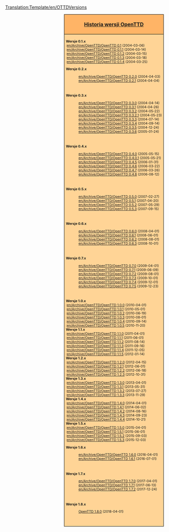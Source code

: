 <noinclude>[[Translation:Template/en/OTTDVersions]]</noinclude><noinclude>{{en/Other languages|en=Template:OTTDVersions|pl=Template:OTTDWersje}}{{en/-}}
</noinclude><div style="float:right; padding-left:12px; background:#ffffff;">
<div style="border:1px solid #000000; background:#ffb466; padding:5px; -moz-border-radius-topleft:5px; -moz-border-radius-topright:5px; font-size: 12pt;">
<center><strong><font size="3">[[pl/Archive/OpenTTD/Main Page|Historia wersji OpenTTD]]</font></strong></center>
</div>
<div style="border:1px solid black; border-top-width: 0px; background:#ffd496; padding:5px; -moz-border-radius-bottomleft:5px; -moz-border-radius-bottomright:8px; font-size: 8pt;">
'''Wersje 0.1.x'''<br>
:[[en/Archive/OpenTTD/OpenTTD 0.1]] (2004-03-06)<br>
:[[en/Archive/OpenTTD/OpenTTD 0.1.1]] (2004-03-14)<br>
:[[en/Archive/OpenTTD/OpenTTD 0.1.2]] (2004-03-15)<br>
:[[en/Archive/OpenTTD/OpenTTD 0.1.3]] (2004-03-18)<br>
:[[en/Archive/OpenTTD/OpenTTD 0.1.4]] (2004-03-25)<br>
<!--
'''Wersje 0.2.x'''<br>
:[[OpenTTD 0.2.0]] (2004-04-03)<br>
:[[OpenTTD 0.2.1]] (2004-04-04)<br>

'''Wersje 0.3.x'''<br>
:[[OpenTTD 0.3.0]] (2004-04-14)<br>
:[[OpenTTD 0.3.1]] (2004-04-26)<br>
:[[OpenTTD 0.3.2]] (2004-05-22)<br>
:[[OpenTTD 0.3.2.1]] (2004-05-23)<br>
:[[OpenTTD 0.3.3]] (2004-07-14)<br>
:[[OpenTTD 0.3.4]] (2004-09-14)<br>
:[[OpenTTD 0.3.5]] (2004-12-24)<br>
:[[OpenTTD 0.3.6]] (2005-01-24)<br>

'''Wersje 0.4.x'''<br>
:[[OpenTTD 0.4.0]] (2005-05-15)<br>
:[[OpenTTD 0.4.0.1]] (2005-05-21)<br>
:[[OpenTTD 0.4.5]] (2006-01-31)<br>
:[[OpenTTD 0.4.6]] (2006-03-22)<br>
:[[OpenTTD 0.4.7]] (2006-03-26)<br>
:[[OpenTTD 0.4.8]] (2006-08-12)<br>

'''Wersje 0.5.x'''<br>
:[[OpenTTD 0.5.0]] (2007-02-27)<br>
:[[OpenTTD 0.5.1]] (2007-04-20)<br>
:[[OpenTTD 0.5.2]] (2007-05-29)<br>
:[[OpenTTD 0.5.3]] (2007-09-15)<br>

'''Wersje 0.6.x'''<br>
:[[OpenTTD 0.6.0]] (2008-04-01)<br>
:[[OpenTTD 0.6.1]] (2008-06-01)<br>
:[[OpenTTD 0.6.2]] (2008-08-01)<br>
:[[OpenTTD 0.6.3]] (2008-10-01)<br>

'''Wersje '0.7.x'''<br>
:[[OpenTTD 0.7.0]] (2009-04-01)<br>
:[[OpenTTD 0.7.1]] (2009-06-09)<br>
:[[OpenTTD 0.7.2]] (2009-08-01)<br>
:[[OpenTTD 0.7.3]] (2009-10-01)<br>
:[[OpenTTD 0.7.4]] (2009-12-01)<br>
:[[OpenTTD 0.7.5]] (2009-12-23)<br>
-->
<div class="mw-collapsible {{#ifeq:{{{expand}}}|0.2| |mw-collapsed}}" style="clear:both">
'''Wersje 0.2.x'''
<div class="mw-collapsible-content">
:[[en/Archive/OpenTTD/OpenTTD 0.2.0]] (2004-04-03)
:[[en/Archive/OpenTTD/OpenTTD 0.2.1]] (2004-04-04)
<br/>
</div>
</div>

<div class="mw-collapsible {{#ifeq:{{{expand}}}|0.3| |mw-collapsed}}" style="clear:both">
'''Wersje 0.3.x'''
<div class="mw-collapsible-content">
:[[en/Archive/OpenTTD/OpenTTD 0.3.0]] (2004-04-14)
:[[en/Archive/OpenTTD/OpenTTD 0.3.1]] (2004-04-26)
:[[en/Archive/OpenTTD/OpenTTD 0.3.2]] (2004-05-22)
:[[en/Archive/OpenTTD/OpenTTD 0.3.2.1]] (2004-05-23)
:[[en/Archive/OpenTTD/OpenTTD 0.3.3]] (2004-07-14)
:[[en/Archive/OpenTTD/OpenTTD 0.3.4]] (2004-09-14)
:[[en/Archive/OpenTTD/OpenTTD 0.3.5]] (2004-12-24)
:[[en/Archive/OpenTTD/OpenTTD 0.3.6]] (2005-01-24)
<br/>
</div>
</div>

<div class="mw-collapsible {{#ifeq:{{{expand}}}|0.4| |mw-collapsed}}" style="clear:both">
'''Wersje 0.4.x'''
<div class="mw-collapsible-content">
:[[en/Archive/OpenTTD/OpenTTD 0.4.0]] (2005-05-15)
:[[en/Archive/OpenTTD/OpenTTD 0.4.0.1]] (2005-05-21)
:[[en/Archive/OpenTTD/OpenTTD 0.4.5]] (2006-01-31)
:[[en/Archive/OpenTTD/OpenTTD 0.4.6]] (2006-03-22)
:[[en/Archive/OpenTTD/OpenTTD 0.4.7]] (2006-03-26)
:[[en/Archive/OpenTTD/OpenTTD 0.4.8]] (2006-08-12)
<br/>
</div>
</div>

<div class="mw-collapsible {{#ifeq:{{{expand}}}|0.5| |mw-collapsed}}" style="clear:both">
'''Wersje 0.5.x'''
<div class="mw-collapsible-content">
:[[en/Archive/OpenTTD/OpenTTD 0.5.0]] (2007-02-27)
:[[en/Archive/OpenTTD/OpenTTD 0.5.1]] (2007-04-20)
:[[en/Archive/OpenTTD/OpenTTD 0.5.2]] (2007-05-29)
:[[en/Archive/OpenTTD/OpenTTD 0.5.3]] (2007-09-15)
<br/>
</div>
</div>

<div class="mw-collapsible {{#ifeq:{{{expand}}}|0.6| |mw-collapsed}}" style="clear:both">
'''Wersje 0.6.x'''
<div class="mw-collapsible-content">
:[[en/Archive/OpenTTD/OpenTTD 0.6.0]] (2008-04-01)
:[[en/Archive/OpenTTD/OpenTTD 0.6.1]] (2008-06-01)
:[[en/Archive/OpenTTD/OpenTTD 0.6.2]] (2008-08-01)
:[[en/Archive/OpenTTD/OpenTTD 0.6.3]] (2008-10-01)
<br/>
</div>
</div>

<div class="mw-collapsible {{#ifeq:{{{expand}}}|0.7| |mw-collapsed}}" style="clear:both">
'''Wersje 0.7.x'''
<div class="mw-collapsible-content">
:[[en/Archive/OpenTTD/OpenTTD 0.7.0]] (2009-04-01)
:[[en/Archive/OpenTTD/OpenTTD 0.7.1]] (2009-06-09)
:[[en/Archive/OpenTTD/OpenTTD 0.7.2]] (2009-08-01)
:[[en/Archive/OpenTTD/OpenTTD 0.7.3]] (2009-10-01)
:[[en/Archive/OpenTTD/OpenTTD 0.7.4]] (2009-12-01)
:[[en/Archive/OpenTTD/OpenTTD 0.7.5]] (2009-12-23)
<br/>
</div>
</div>

'''Wersje 1.0.x'''<br>
:[[en/Archive/OpenTTD/OpenTTD 1.0.0]] (2010-04-01)<br>
:[[en/Archive/OpenTTD/OpenTTD 1.0.1]] (2010-05-01)<br>
:[[en/Archive/OpenTTD/OpenTTD 1.0.2]] (2010-06-19)<br>
:[[en/Archive/OpenTTD/OpenTTD 1.0.3]] (2010-08-01)<br>
:[[en/Archive/OpenTTD/OpenTTD 1.0.4]] (2010-09-14)<br>
:[[en/Archive/OpenTTD/OpenTTD 1.0.5]] (2010-11-20)<br>

'''Wersje 1.1.x'''<br>
:[[en/Archive/OpenTTD/OpenTTD 1.1.0]] (2011-04-01)<br>
:[[en/Archive/OpenTTD/OpenTTD 1.1.1]] (2011-06-01)<br>
:[[en/Archive/OpenTTD/OpenTTD 1.1.2]] (2011-08-14)<br>
:[[en/Archive/OpenTTD/OpenTTD 1.1.3]] (2011-09-16)<br>
:[[en/Archive/OpenTTD/OpenTTD 1.1.4]] (2011-12-05)<br>
:[[en/Archive/OpenTTD/OpenTTD 1.1.5]] (2012-01-14)<br>

'''Wersje 1.2.x'''<br>
:[[en/Archive/OpenTTD/OpenTTD 1.2.0]] (2012-04-15)<br>
:[[en/Archive/OpenTTD/OpenTTD 1.2.1]] (2012-06-01)<br>
:[[en/Archive/OpenTTD/OpenTTD 1.2.2]] (2012-06-18)<br>
:[[en/Archive/OpenTTD/OpenTTD 1.2.3]] (2012-10-31)<br>

'''Wersje 1.3.x'''<br>
:[[en/Archive/OpenTTD/OpenTTD 1.3.0]] (2013-04-01)<br>
:[[en/Archive/OpenTTD/OpenTTD 1.3.1]] (2013-05-31)<br>
:[[en/Archive/OpenTTD/OpenTTD 1.3.2]] (2013-07-27)<br>
:[[en/Archive/OpenTTD/OpenTTD 1.3.3]] (2013-11-29)<br>

'''Wersje 1.4.x'''<br>
:[[en/Archive/OpenTTD/OpenTTD 1.4.0]] (2014-04-01)<br>
:[[en/Archive/OpenTTD/OpenTTD 1.4.1]] (2014-06-02)<br>
:[[en/Archive/OpenTTD/OpenTTD 1.4.2]] (2014-08-16)<br>
:[[en/Archive/OpenTTD/OpenTTD 1.4.3]] (2014-09-23)<br>
:[[en/Archive/OpenTTD/OpenTTD 1.4.4]] (2014-10-21)<br>

'''Wersje 1.5.x'''<br>
:[[en/Archive/OpenTTD/OpenTTD 1.5.0]] (2015-04-01)<br>
:[[en/Archive/OpenTTD/OpenTTD 1.5.1]] (2015-06-01)<br>
:[[en/Archive/OpenTTD/OpenTTD 1.5.2]] (2015-09-03)<br>
:[[en/Archive/OpenTTD/OpenTTD 1.5.3]] (2015-12-03)<br>
<!--
'''Wersje 1.6.x'''<br>
''[[OpenTTD 1.6.0]] (2015-04-01)''<br>-->
<div class="mw-collapsible {{#ifeq:{{{expand}}}|1.6| |mw-collapsed}}" style="clear:both">
'''Wersje 1.6.x'''
<div class="mw-collapsible-content">
:[[en/Archive/OpenTTD/OpenTTD 1.6.0]] (2016-04-01)
:[[en/Archive/OpenTTD/OpenTTD 1.6.1]] (2016-07-01)
<br/>
</div>
</div>

<div class="mw-collapsible {{#ifeq:{{{expand}}}|1.7| |mw-collapsed}}" style="clear:both">
'''Wersje 1.7.x'''
<div class="mw-collapsible-content">
:[[en/Archive/OpenTTD/OpenTTD 1.7.0]] (2017-04-01)
:[[en/Archive/OpenTTD/OpenTTD 1.7.1]] (2017-06-13)
:[[en/Archive/OpenTTD/OpenTTD 1.7.2]] (2017-12-24)
<br/>
</div>
</div>
<!--
<div class="mw-collapsible {{#ifeq:{{{expand}}}|1.8| |mw-collapsed}}" style="clear:both">
'''1.8.x Wydawnictwa'''
<div class="mw-collapsible-content">
:[[OpenTTD 1.8.0]] (2018-04-01)
<br/>
</div>
</div>

'''Wersje 1.8.x'''<br>
''[[OpenTTD 1.8.0]] (2018-04-01)''<br>-->

<div class="mw-collapsible {{#ifeq:{{{expand|1.8}}}|1.8| |mw-collapsed}}" style="clear:both">
'''Wersje 1.8.x'''
<div class="mw-collapsible-content">
:[[pl/Archive/OpenTTD/OpenTTD 1.8.0|OpenTTD 1.8.0]] (2018-04-01)
<br/>
</div>
</div>

</div>
</div>